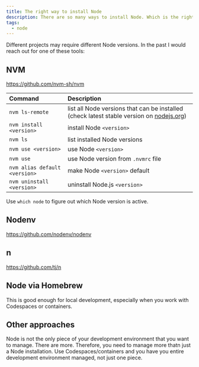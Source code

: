 ```yaml
---
title: The right way to install Node
description: There are so many ways to install Node. Which is the right one?
tags:
  - node
---
```


Different projects may require different Node versions. In the past I would
reach out for one of these tools:

## NVM

https://github.com/nvm-sh/nvm

| Command                       | Description                                                                                                    |
| :---------------------------- | :------------------------------------------------------------------------------------------------------------- |
| `nvm ls-remote`               | list all Node versions that can be installed (check latest stable version on [nodejs.org](http://nodejs.org/)) |
| `nvm install <version>`       | install Node `<version>`                                                                                       |
| `nvm ls`                      | list installed Node versions                                                                                   |
| `nvm use <version>`           | use Node `<version>`                                                                                           |
| `nvm use`                     | use Node version from `.nvmrc` file                                                                            |
| `nvm alias default <version>` | make Node `<version>` default                                                                                  |
| `nvm uninstall <version>`     | uninstall Node.js `<version>`                                                                                  |

Use `which node` to figure out which Node version is active.

## Nodenv

https://github.com/nodenv/nodenv

## n

https://github.com/tj/n

## Node via Homebrew

This is good enough for local development, especially when you work with
Codespaces or containers.

## Other approaches

Node is not the only piece of your development environment that you want to
manage. There are more. Therefore, you need to manage more thatn just a Node
installation. Use Codespaces/containers and you have you entire development
environment managed, not just one piece.
